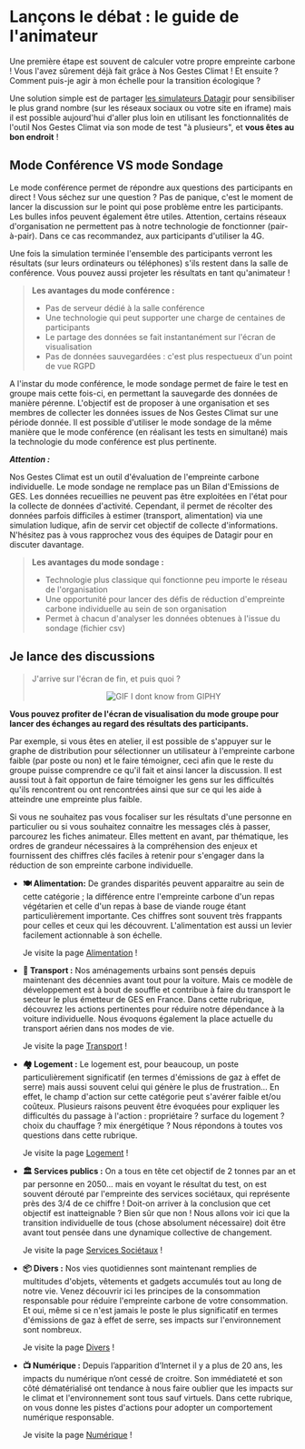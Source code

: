 # Lançons le débat : le guide de l'animateur

Une première étape est souvent de calculer votre propre empreinte carbone ! Vous l'avez sûrement déjà fait grâce à Nos Gestes Climat ! Et ensuite ? Comment puis-je agir à mon échelle pour la transition écologique ?

Une solution simple est de partager [les simulateurs Datagir](https://datagir.ademe.fr) pour sensibiliser le plus grand nombre (sur les réseaux sociaux ou votre site en iframe) mais il est possible aujourd'hui d'aller plus loin en utilisant les fonctionnalités de l'outil Nos Gestes Climat via son mode de test "à plusieurs", et **vous êtes au bon endroit** !

## Mode Conférence VS mode Sondage

Le mode conférence permet de répondre aux questions des participants en direct ! Vous séchez sur une question ? Pas de panique, c'est le moment de lancer la discussion sur le point qui pose problème entre les participants. Les bulles infos peuvent également être utiles. Attention, certains réseaux d'organisation ne permettent pas à notre technologie de fonctionner (pair-à-pair). Dans ce cas recommandez, aux participants d'utiliser la 4G.

Une fois la simulation terminée l'ensemble des participants verront les résultats (sur leurs ordinateurs ou téléphones) s'ils restent dans la salle de conférence. Vous pouvez aussi projeter les résultats en tant qu'animateur !

> **Les avantages du mode conférence :**
>
> - Pas de serveur dédié à la salle conférence
> - Une technologie qui peut supporter une charge de centaines de participants
> - Le partage des données se fait instantanément sur l'écran de visualisation
> - Pas de données sauvegardées : c'est plus respectueux d'un point de vue RGPD

A l'instar du mode conférence, le mode sondage permet de faire le test en groupe mais cette fois-ci, en permettant la sauvegarde des données de manière pérenne. L'objectif est de proposer à une organisation et ses membres de collecter les données issues de Nos Gestes Climat sur une période donnée. Il est possible d'utiliser le mode sondage de la même manière que le mode conférence (en réalisant les tests en simultané) mais la technologie du mode conférence est plus pertinente.

**_Attention :_**

Nos Gestes Climat est un outil d'évaluation de l'empreinte carbone individuelle. Le mode sondage ne remplace pas un Bilan d'Emissions de GES. Les données recueillies ne peuvent pas être exploitées en l'état pour la collecte de données d'activité. Cependant, il permet de récolter des données parfois difficiles à estimer (transport, alimentation) via une simulation ludique, afin de servir cet objectif de collecte d'informations. N'hésitez pas à vous rapprochez vous des équipes de Datagir pour en discuter davantage.

> **Les avantages du mode sondage :**
>
> - Technologie plus classique qui fonctionne peu importe le réseau de l'organisation
> - Une opportunité pour lancer des défis de réduction d'empreinte carbone individuelle au sein de son organisation
> - Permet à chacun d'analyser les données obtenues à l'issue du sondage (fichier csv)

## Je lance des discussions

> J'arrive sur l'écran de fin, et puis quoi ?
>
> <p align='center'>
>   <img
>     alt='GIF I dont know from GIPHY'
>     src='https://media.giphy.com/media/9RuXRqY2d1gKk/giphy.gif'
>   />
> </p>

**Vous pouvez profiter de l'écran de visualisation du mode groupe pour lancer des échanges au regard des résultats des participants.**

Par exemple, si vous êtes en atelier, il est possible de s'appuyer sur le graphe de distribution pour sélectionner un utilisateur à l'empreinte carbone faible (par poste ou non) et le faire témoigner, ceci afin que le reste du groupe puisse comprendre ce qu'il fait et ainsi lancer la discussion. Il est aussi tout à fait opportun de faire témoigner les gens sur les difficultés qu'ils rencontrent ou ont rencontrées ainsi que sur ce qui les aide à atteindre une empreinte plus faible.

Si vous ne souhaitez pas vous focaliser sur les résultats d'une personne en particulier ou si vous souhaitez connaitre les messages clés à passer, parcourez les fiches animateur. Elles mettent en avant, par thématique, les ordres de grandeur nécessaires à la compréhension des enjeux et fournissent des chiffres clés faciles à retenir pour s'engager dans la réduction de son empreinte carbone individuelle.

- **🍽 Alimentation:** De grandes disparités peuvent apparaitre au sein de cette catégorie ; la différence entre l'empreinte carbone d'un repas végétarien et celle d'un repas à base de viande rouge étant particulièrement importante. Ces chiffres sont souvent très frappants pour celles et ceux qui les découvrent. L'alimentation est aussi un levier facilement actionnable à son échelle.

  Je visite la page [Alimentation](./guide/alimentation) !

- **🚦 Transport :** Nos aménagements urbains sont pensés depuis maintenant des décennies avant tout pour la voiture. Mais ce modèle de développement est à bout de souffle et contribue à faire du transport le secteur le plus émetteur de GES en France. Dans cette rubrique, découvrez les actions pertinentes pour réduire notre dépendance à la voiture individuelle. Nous évoquons également la place actuelle du transport aérien dans nos modes de vie.

  Je visite la page [Transport](./guide/transport) !

- **🏘 Logement :** Le logement est, pour beaucoup, un poste particulièrement significatif (en termes d'émissions de gaz à effet de serre) mais aussi souvent celui qui génère le plus de frustration... En effet, le champ d'action sur cette catégorie peut s'avérer faible et/ou coûteux. Plusieurs raisons peuvent être évoquées pour expliquer les difficultés du passage à l'action : propriétaire ? surface du logement ? choix du chauffage ? mix énergétique ? Nous répondons à toutes vos questions dans cette rubrique.

  Je visite la page [Logement](./guide/logement) !

- **🏛️ Services publics :** On a tous en tête cet objectif de 2 tonnes par an et par personne en 2050... mais en voyant le résultat du test, on est souvent dérouté par l'empreinte des services sociétaux, qui représente près des 3/4 de ce chiffre ! Doit-on arriver à la conclusion que cet objectif est inatteignable ? Bien sûr que non ! Nous allons voir ici que la transition individuelle de tous (chose absolument nécessaire) doit être avant tout pensée dans une dynamique collective de changement.

  Je visite la page [Services Sociétaux](./guide/services-sociétaux) !

- **📦 Divers :** Nos vies quotidiennes sont maintenant remplies de multitudes d'objets, vêtements et gadgets accumulés tout au long de notre vie. Venez découvrir ici les principes de la consommation responsable pour réduire l'empreinte carbone de votre consommation. Et oui, même si ce n'est jamais le poste le plus significatif en termes d'émissions de gaz à effet de serre, ses impacts sur l'environnement sont nombreux.

  Je visite la page [Divers](./guide/divers) !

- **📺 Numérique :** Depuis l’apparition d’Internet il y a plus de 20 ans, les impacts du numérique n’ont cessé de croitre. Son immédiateté et son côté dématérialisé ont tendance à nous faire oublier que les impacts sur le climat et l'environnement sont tous sauf virtuels. Dans cette rubrique, on vous donne les pistes d'actions pour adopter un comportement numérique responsable.

  Je visite la page [Numérique](./guide/numerique) !
